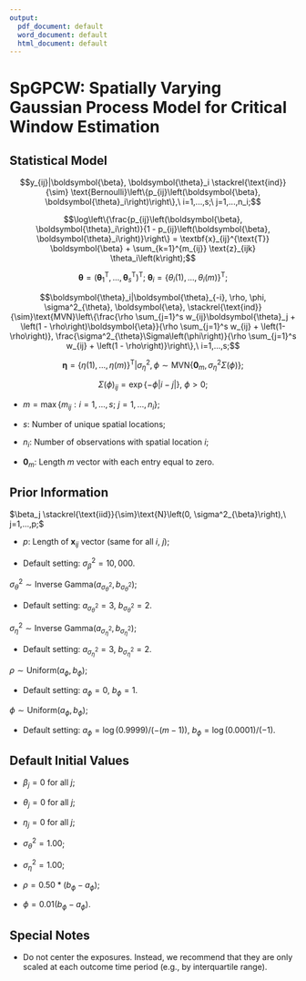 ```yaml
---
output:
  pdf_document: default
  word_document: default
  html_document: default
---
```

# SpGPCW: Spatially Varying Gaussian Process Model for Critical Window Estimation

## Statistical Model
$$y_{ij}|\boldsymbol{\beta}, \boldsymbol{\theta}_i \stackrel{\text{ind}}{\sim} \text{Bernoulli}\left\{p_{ij}\left(\boldsymbol{\beta}, \boldsymbol{\theta}_i\right)\right\},\ i=1,...,s;\ j=1,...,n_i;$$

$$\log\left\{\frac{p_{ij}\left(\boldsymbol{\beta}, \boldsymbol{\theta}_i\right)}{1 - p_{ij}\left(\boldsymbol{\beta}, \boldsymbol{\theta}_i\right)}\right\} = \textbf{x}_{ij}^{\text{T}} \boldsymbol{\beta} + \sum_{k=1}^{m_{ij}} \text{z}_{ijk} \theta_i\left(k\right);$$

$$\boldsymbol{\theta}= \left(\boldsymbol{\theta}_1^{\text{T}}, ..., \boldsymbol{\theta}_s^{\text{T}}\right)^{\text{T}};\ \boldsymbol{\theta}_i=\left\{\theta_i\left(1\right), ..., \theta_i\left(m\right)\right\}^{\text{T}};$$

$$\boldsymbol{\theta}_i|\boldsymbol{\theta}_{-i}, \rho, \phi, \sigma^2_{\theta}, \boldsymbol{\eta}, \stackrel{\text{ind}}{\sim}\text{MVN}\left\{\frac{\rho \sum_{j=1}^s w_{ij}\boldsymbol{\theta}_j + \left(1 - \rho\right)\boldsymbol{\eta}}{\rho \sum_{j=1}^s w_{ij} + \left(1-\rho\right)}, \frac{\sigma^2_{\theta}\Sigma\left(\phi\right)}{\rho \sum_{j=1}^s w_{ij} + \left(1 - \rho\right)}\right\},\ i=1,...,s;$$

$$\boldsymbol{\eta}=\left\{\eta\left(1\right), ..., \eta\left(m\right)\right\}^{\text{T}}| \sigma^2_{\eta}, \phi \sim \text{MVN}\left\{\boldsymbol{0}_m, \sigma^2_{\eta}\Sigma\left(\phi\right)\right\};$$

$$\Sigma\left(\phi\right)_{ij} = \exp\left\{-\phi |i-j|\right\},\ \phi > 0;$$

* $m = \max\left\{m_{ij}: i=1,...,s;\ j=1,...,n_i\right\};$

* $s$: Number of unique spatial locations;

* $n_i$:  Number of observations with spatial location $i$;

* $\boldsymbol{0}_m$: Length $m$ vector with each entry equal to zero.

## Prior Information
$\beta_j \stackrel{\text{iid}}{\sim}\text{N}\left(0, \sigma^2_{\beta}\right),\ j=1,...,p;$

* $p$: Length of $\textbf{x}_{ij}$ vector (same for all $i$, $j$);

* Default setting: $\sigma^2_{\beta} = 10,000.$

$\sigma^2_{\theta} \sim \text{Inverse Gamma}\left(a_{\sigma^2_{\theta}}, b_{\sigma^2_{\theta}}\right);$

* Default setting: $a_{\sigma^2_{\theta}} = 3$, $b_{\sigma^2_{\theta}} = 2.$

$\sigma^2_{\eta} \sim \text{Inverse Gamma}\left(a_{\sigma^2_{\eta}}, b_{\sigma^2_{\eta}}\right);$

* Default setting: $a_{\sigma^2_{\eta}} = 3$, $b_{\sigma^2_{\eta}} = 2.$

$\rho \sim \text{Uniform}\left(a_{\phi}, b_{\phi}\right);$

* Default setting: $a_{\phi} = 0,\ b_{\phi} = 1.$

$\phi \sim \text{Uniform}\left(a_{\phi}, b_{\phi}\right);$

* Default setting: $a_{\phi} = \log(0.9999)/(-(m-1))$, $b_{\phi} = \log(0.0001)/(-1).$

## Default Initial Values
* $\beta_j = 0$ for all $j$;

* $\theta_j = 0$ for all $j$;

* $\eta_j = 0$ for all $j$;

* $\sigma^2_{\theta} = 1.00$;

* $\sigma^2_{\eta} = 1.00$;

* $\rho = 0.50*\left(b_{\phi} - a_{\phi}\right)$;

* $\phi = 0.01\left(b_{\phi} - a_{\phi}\right)$.

## Special Notes
* Do not center the exposures. Instead, we recommend that they are only scaled at each outcome time period (e.g., by interquartile range).

